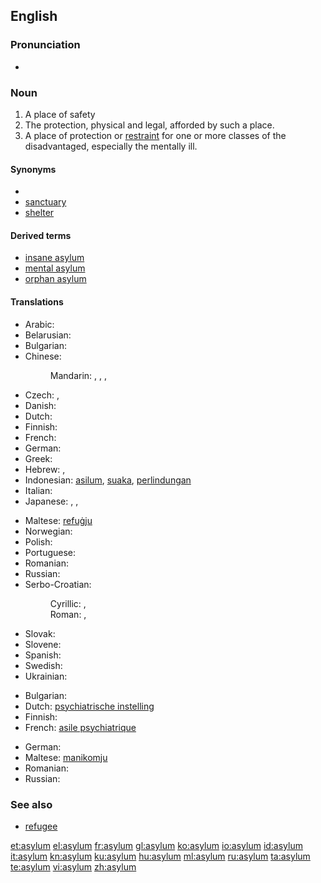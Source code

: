 ==English==

===Pronunciation===
* {{audio|en-us-asylum.ogg|Audio (US)}}

===Noun===
{{en-noun}}

# A place of safety
# The protection, physical and legal, afforded by such a place.
# A place of protection or [[restraint]] for one or more classes of the disadvantaged, especially the mentally ill.

====Synonyms====
* 
* [[sanctuary]]
* [[shelter]]

====Derived terms====
* [[insane asylum]]
* [[mental asylum]]
* [[orphan asylum]]

====Translations====
{{trans-top|place of safety}}
* Arabic: {{t|ar|لجوء|m|tr=lujuu'}}
* Belarusian: {{t|be|прытулак|m|tr=prytúlak|xs=Belarusian}}
* Bulgarian: {{t|bg|убежище|n|tr=ubežište}}
* Chinese:
*: Mandarin: {{t|cmn|庇護|sc=Hani}},  {{t|cmn|庇护|tr=bìhù|sc=Hani}},  {{t|cmn|避難所|sc=Hani}},  {{t|cmn|避难所|tr=bìnànsuǒ|sc=Hani}}
* Czech: {{t-|cs|útočiště|n}},  {{t+|cs|azyl|m}}
* Danish: {{t+|da|asyl|n}}
* Dutch: {{t+|nl|asiel|n}}
* Finnish: {{t-|fi|turvapaikka}}
* French: {{t+|fr|asile|m}}
* German: {{t+|de|Asyl|m}}
* Greek: {{t+|el|άσυλο}}
* Hebrew: {{he-translation|הקדש|hekdeish}},  {{t|he|מדיני}}
* Indonesian: [[asilum]], [[suaka]], [[lindung|perlindungan]]
* Italian: {{t+|it|asilo|m}}
* Japanese: {{t|ja|アジール|tr=ajīru}}, {{t|ja|避難所|tr=hinan-jo}}, {{t|ja|養護施設|tr=yōgo-sisetsu}}
{{trans-mid}}
* Maltese: [[refuġju]]
* Norwegian: {{t-|no|asyl|c}}
* Polish: {{t+|pl|azyl|m}}
* Portuguese: {{t+|pt|asilo|m}}
* Romanian: {{t-|ro|azil|n}}
* Russian: {{t|ru|убежище|n|tr=ubéžišče}}
* Serbo-Croatian:
*: Cyrillic: {{tø|sh|азил|m|sc=Cyrl|xs=Serbo-Croatian}},  {{tø|sh|уточиште|n|sc=Cyrl|xs=Serbo-Croatian}}
*: Roman: {{tø|sh|azil|m|xs=Serbo-Croatian}},  {{tø|sh|utočište|n|xs=Serbo-Croatian}}
* Slovak: {{t-|sk|azyl|m}}
* Slovene: {{t+|sl|azil|m}}
* Spanish: {{t-|es|asilo|m}}
* Swedish: {{t+|sv|asyl|c}}
* Ukrainian: {{t+|uk|притулок|m|tr=prytúlok|xs=Ukrainian}}
{{trans-bottom}}

{{trans-top|Mental asylum}}
* Bulgarian: {{t|bg|лудница}}
* Dutch: [[psychiatrische instelling]] {{f}}
* Finnish: {{t+|fi|mielisairaala}}
* French: [[asile psychiatrique]] {{m}}
{{trans-mid}}
* German: {{t-|de|psychiatrische Anstalt|f}}
* Maltese: [[manikomju]]
* Romanian: {{t-|ro|azil|n}}
* Russian: {{t|ru|психиатрическая больница|f|tr=psixiatríčeskaja bol'níca}}
{{trans-bottom}}

===See also===

* [[refugee]]

[[et:asylum]]
[[el:asylum]]
[[fr:asylum]]
[[gl:asylum]]
[[ko:asylum]]
[[io:asylum]]
[[id:asylum]]
[[it:asylum]]
[[kn:asylum]]
[[ku:asylum]]
[[hu:asylum]]
[[ml:asylum]]
[[ru:asylum]]
[[ta:asylum]]
[[te:asylum]]
[[vi:asylum]]
[[zh:asylum]]